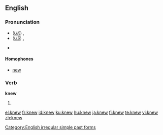 {{wikipedia|dab=knew}}
==English==

{{rank|mind|heart|going|205|knew|seen|better|name}}

===Pronunciation===
* (''[[Received Pronunciation|UK]]'') {{IPA|/ˈnjuː/}}, {{SAMPA|/"nju:/}}
* (''[[General American|US]]'') {{IPA|/ˈnuː/}}, {{SAMPA|/"nu:/}}
* {{audio|en-us-knew.ogg|Audio (US)}}
*: {{rhymes|uː}}

====Homophones====
* [[new]]

===Verb===
'''knew'''

# {{simple past of|[[know]]}}

[[Category:English irregular simple past forms]]

[[el:knew]]
[[fr:knew]]
[[id:knew]]
[[ku:knew]]
[[hu:knew]]
[[ja:knew]]
[[fi:knew]]
[[te:knew]]
[[vi:knew]]
[[zh:knew]]